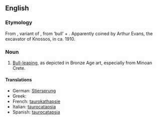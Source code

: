 ==English==
{{wikipedia|taurokathapsia}}

===Etymology===
From {{etyl|grc}} '''{{polytonic|[[ταυροκαθάψια]]}}''', variant of '''{{polytonic|[[ταυροκάθαψις]]}}''', from '''{{polytonic|[[ταῦρος]]}}''' ‘bull’ + '''{{polytonic|[[κάθαψις]]}}'''. Apparently coined by Arthur Evans, the excavator of Knossos, in ca. 1910.

===Noun===
{{en-noun|-}}

# {{rare}} [[bull-leaping|Bull-leaping]], as depicted in Bronze Age art, especially from Minoan Crete.

====Translations====
* German: [[Stiersprung]] {{m}}
* Greek: {{t-|el|ταυροκαθάψια|f|sc=Grek}}
* French: [[taurokathapsie]] {{f}}
* Italian: [[taurocatapsia]] {{f}}
* Spanish: [[taurocatapsia]] {{f}}